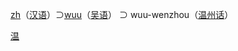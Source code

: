 [[:Category:Zh_使用者|zh]]（[[汉语|汉语]]）⊃[[:Category:Wuu_使用者|wuu]]（[[吴语|吴语]]） ⊃ wuu-wenzhou（[[温州话|温州话]]）

{{Babels|wuu-wenzhou|nativename=温州话|zhname=温州话}}

[[Category:Wuu_使用者|温]]